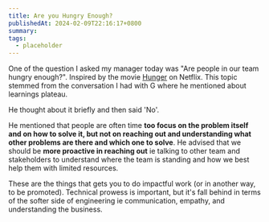 ```yaml
---
title: Are you Hungry Enough?
publishedAt: 2024-02-09T22:16:17+0800
summary:
tags:
  - placeholder
---
```


One of the question I asked my manager today was "Are people in our team hungry enough?". Inspired by the movie [Hunger](https://www.netflix.com/title/81517155) on Netflix. This topic stemmed from the conversation I had with G where he mentioned about learnings plateau.

He thought about it briefly and then said 'No'.

He mentioned that people are often time **too focus on the problem itself and on how to solve it, but not on reaching out and understanding what other problems are there and which one to solve**. He advised that we should be **more proactive in reaching out** ie talking to other team and stakeholders to understand where the team is standing and how we best help them with limited resources.

These are the things that gets you to do impactful work (or in another way, to be promoted). Technical prowess is important, but it's fall behind in terms of the softer side of engineering ie communication, empathy, and understanding the business.
